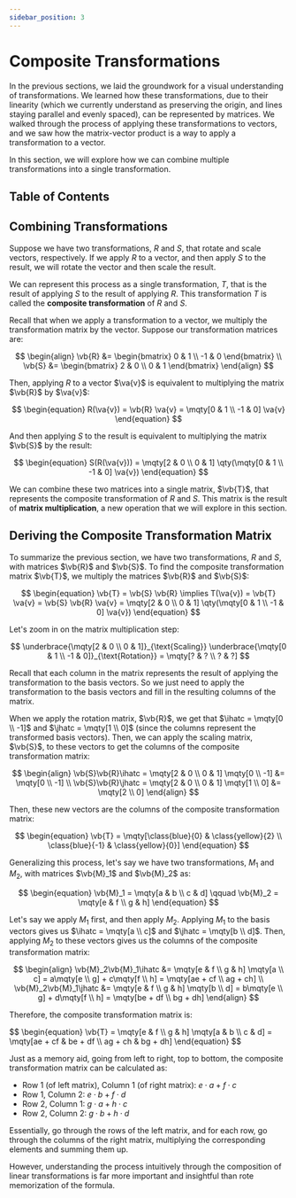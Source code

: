 ```yaml
---
sidebar_position: 3
---
```




# Composite Transformations

In the previous sections, we laid the groundwork for a visual understanding of transformations.
We learned how these transformations, due to their linearity (which we currently understand as preserving the origin, and lines staying parallel and evenly spaced), can be represented by matrices.
We walked through the process of applying these transformations to vectors, and we saw how the matrix-vector product is a way to apply a transformation to a vector.

In this section, we will explore how we can combine multiple transformations into a single transformation.

## Table of Contents

<TOCInline toc={toc} />

## Combining Transformations

Suppose we have two transformations, $R$ and $S$, that rotate and scale vectors, respectively.
If we apply $R$ to a vector, and then apply $S$ to the result, we will rotate the vector and then scale the result.

We can represent this process as a single transformation, $T$, that is the result of applying $S$ to the result of applying $R$.
This transformation $T$ is called the **composite transformation** of $R$ and $S$.

Recall that when we apply a transformation to a vector, we multiply the transformation matrix by the vector.
Suppose our transformation matrices are:

$$
\begin{align}
\vb{R} &= \begin{bmatrix} 0 & 1 \\ -1 & 0 \end{bmatrix} \\
\vb{S} &= \begin{bmatrix} 2 & 0 \\ 0 & 1 \end{bmatrix}
\end{align}
$$

Then, applying $R$ to a vector $\va{v}$ is equivalent to multiplying the matrix $\vb{R}$ by $\va{v}$:

$$
\begin{equation}
R(\va{v}) = \vb{R} \va{v} = \mqty[0 & 1 \\ -1 & 0] \va{v}
\end{equation}
$$

And then applying $S$ to the result is equivalent to multiplying the matrix $\vb{S}$ by the result:

$$
\begin{equation}
S(R(\va{v})) = \mqty[2 & 0 \\ 0 & 1] \qty(\mqty[0 & 1 \\ -1 & 0] \va{v})
\end{equation}
$$

We can combine these two matrices into a single matrix, $\vb{T}$, that represents the composite transformation of $R$ and $S$.
This matrix is the result of **matrix multiplication**, a new operation that we will explore in this section.

## Deriving the Composite Transformation Matrix

To summarize the previous section, we have two transformations, $R$ and $S$, with matrices $\vb{R}$ and $\vb{S}$.
To find the composite transformation matrix $\vb{T}$, we multiply the matrices $\vb{R}$ and $\vb{S}$:

$$
\begin{equation}
\vb{T} = \vb{S} \vb{R} \implies T(\va{v}) = \vb{T} \va{v} = \vb{S} \vb{R} \va{v} = \mqty[2 & 0 \\ 0 & 1] \qty(\mqty[0 & 1 \\ -1 & 0] \va{v})
\end{equation}
$$

Let's zoom in on the matrix multiplication step:

$$
\underbrace{\mqty[2 & 0 \\ 0 & 1]}_{\text{Scaling}} \underbrace{\mqty[0 & 1 \\ -1 & 0]}_{\text{Rotation}} = \mqty[? & ? \\ ? & ?]
$$

Recall that each column in the matrix represents the result of applying the transformation to the basis vectors.
So we just need to apply the transformation to the basis vectors and fill in the resulting columns of the matrix.

When we apply the rotation matrix, $\vb{R}$, we get that $\ihatc = \mqty[0 \\ -1]$ and $\jhatc = \mqty[1 \\ 0]$ (since the columns represent the transformed basis vectors).
Then, we can apply the scaling matrix, $\vb{S}$, to these vectors to get the columns of the composite transformation matrix:

$$
\begin{align}
\vb{S}\vb{R}\ihatc = \mqty[2 & 0 \\ 0 & 1] \mqty[0 \\ -1] &= \mqty[0 \\ -1] \\
\vb{S}\vb{R}\jhatc = \mqty[2 & 0 \\ 0 & 1] \mqty[1 \\ 0] &= \mqty[2 \\ 0]
\end{align}
$$

Then, these new vectors are the columns of the composite transformation matrix:

$$
\begin{equation}
\vb{T} = \mqty[\class{blue}{0} & \class{yellow}{2} \\ \class{blue}{-1} & \class{yellow}{0}]
\end{equation}
$$

Generalizing this process, let's say we have two transformations, $M_1$ and $M_2$, with matrices $\vb{M}_1$ and $\vb{M}_2$ as:

$$
\begin{equation}
\vb{M}_1 = \mqty[a & b \\ c & d] \qquad \vb{M}_2 = \mqty[e & f \\ g & h]
\end{equation}
$$

Let's say we apply $M_1$ first, and then apply $M_2$.
Applying $M_1$ to the basis vectors gives us $\ihatc = \mqty[a \\ c]$ and $\jhatc = \mqty[b \\ d]$.
Then, applying $M_2$ to these vectors gives us the columns of the composite transformation matrix:

$$
\begin{align}
\vb{M}_2\vb{M}_1\ihatc &= \mqty[e & f \\ g & h] \mqty[a \\ c] = a\mqty[e \\ g] + c\mqty[f \\ h] = \mqty[ae + cf \\ ag + ch] \\
\vb{M}_2\vb{M}_1\jhatc &= \mqty[e & f \\ g & h] \mqty[b \\ d] = b\mqty[e \\ g] + d\mqty[f \\ h] = \mqty[be + df \\ bg + dh]
\end{align}
$$

Therefore, the composite transformation matrix is:

<Boxed>
$$
\begin{equation}
\vb{T} = \mqty[e & f \\ g & h] \mqty[a & b \\ c & d] = \mqty[ae + cf & be + df \\ ag + ch & bg + dh]
\end{equation}
$$
</Boxed>

Just as a memory aid, going from left to right, top to bottom, the composite transformation matrix can be calculated as:

- Row 1 (of left matrix), Column 1 (of right matrix): $e \cdot a + f \cdot c$
- Row 1, Column 2: $e \cdot b + f \cdot d$
- Row 2, Column 1: $g \cdot a + h \cdot c$
- Row 2, Column 2: $g \cdot b + h \cdot d$

Essentially, go through the rows of the left matrix, and for each row, go through the columns of the right matrix, multiplying the corresponding elements and summing them up.

However, understanding the process intuitively through the composition of linear transformations is far more important and insightful than rote memorization of the formula.


